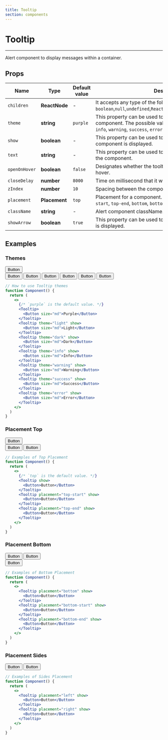 ```yaml
---
title: Tooltip
section: components
---
```



# Tooltip

---

Alert component to display messages within a container.

## Props

| Name          | Type          | Default value | Description                                                                                                                                                                       |
| ------------- | ------------- | ------------- | --------------------------------------------------------------------------------------------------------------------------------------------------------------------------------- |
| `children`    | **ReactNode** | -             | It accepts any type of the followins `boolean`,`null`,`undefined`,`ReactFragment`,`ReactPortal`,`ReactChild`                                                                      |
| `theme`       | **string**    | `purple`      | This property can be used to set the theme of the component. The possible values for the theme property are `info`, `warning`, `success`, `error`, `light`, `dark`, and `purple`. |
| `show`        | **boolean**   | -             | This property can be used to control whether or not the component is displayed.                                                                                                   |
| `text`        | **string**    | -             | This property can be used to set the text that is displayed by the component.                                                                                                     |
| `openOnHover` | **boolean**   | `false`       | Designates whether the tooltip should open on activator hover.                                                                                                                    |
| `closeDelay`  | **number**    | `8000`        | Time on millisecond that it will take to close the tooltip.                                                                                                                       |
| `zIndex`      | **number**    | `10`          | Spacing between the component and the floating tooltip.                                                                                                                           |
| `placement`   | **Placement** | `top`         | Placement for a component. Available options are `top`, `top-start`, `top-end`, `bottom`, `bottom-start`, `bottom-end`, `left`, `right`.                                          |
| `className`   | **string**    | -             | Alert component className.                                                                                                                                                        |
| `showArrow`   | **boolean**   | `true`        | This property can be used to control whether or not an arrow is displayed.                                                                                                        |

## Examples

### Themes

<Demo title="Themes for Tooltip" background={colors.bgGrey}>
  <Flexbox
    display="flex"
    justifyContent="space-evenly"
    flex-direction="column"
    alignItems="center"
    wrap="wrap"
  >
    <div style={{ display: 'flex', flexDirection: 'column', gap: '80px' }}>
      <div style={{ marginTop: '50px' }}>
        <Tooltip theme="light" text="Light Theme" show>
          <Button size="md">Button</Button>
        </Tooltip>
      </div>
      <Tooltip theme="dark" text="Dark Theme" show>
        <Button size="md">Button</Button>
      </Tooltip>
      <Tooltip theme="purple" text="Purple Theme" show>
        <Button size="md">Button</Button>
      </Tooltip>
      <Tooltip theme="info" text="Info Theme" show>
        <Button size="md">Button</Button>
      </Tooltip>
      <Tooltip theme="warning" text="Warning Theme" show>
        <Button size="md">Button</Button>
      </Tooltip>
      <Tooltip theme="success" text="Success Theme" show>
        <Button size="md">Button</Button>
      </Tooltip>
      <Tooltip theme="error" text="Error Theme" show>
        <Button size="md">Button</Button>
      </Tooltip>
    </div>
  </Flexbox>
</Demo>

```jsx
// How to use Tooltip themes
function Component() {
  return (
    <>
      {/* `purple` is the default value. */}
      <Tooltip>
        <Button size="md">Purple</Button>
      </Tooltip>
      <Tooltip theme="light" show>
        <Button size="md">Light</Button>
      </Tooltip>
      <Tooltip theme="dark" show>
        <Button size="md">Dark</Button>
      </Tooltip>
      <Tooltip theme="info" show>
        <Button size="md">Info</Button>
      </Tooltip>
      <Tooltip theme="warning" show>
        <Button size="md">Warning</Button>
      </Tooltip>
      <Tooltip theme="success" show>
        <Button size="md">Success</Button>
      </Tooltip>
      <Tooltip theme="error" show>
        <Button size="md">Error</Button>
      </Tooltip>
    </>
  )
}
```

### Placement Top

<Demo title="Types of top placement" background={colors.bgGrey}>
  <Flexbox
    display="flex"
    justifyContent="center"
    alignItems="center"
    wrap="wrap"
  >
    <Flexbox flex-direction="column">
      <div style={{ display: 'flex', flexDirection: 'column', gap: '70px' }}>
        <div style={{ marginTop: '50px' }}>
          <Tooltip placement="top" text="Top" show>
            <Button size="md">Button</Button>
          </Tooltip>
        </div>
        <Tooltip placement="top-start" text="Top-start" show>
          <Button size="md">Button</Button>
        </Tooltip>
          <Tooltip placement="top-end" text="Top-end" show>
            <Button size="md">Button</Button>
          </Tooltip>
      </div>
    </Flexbox>
  </Flexbox>
</Demo>

```jsx
// Examples of Top Placement
function Component() {
  return (
    <>
      {/* `top` is the default value. */}
      <Tooltip show>
        <Button>Button</Button>
      </Tooltip>
      <Tooltip placement="top-start" show>
        <Button>Button</Button>
      </Tooltip>
      <Tooltip placement="top-end" show>
        <Button>Button</Button>
      </Tooltip>
    </>
  )
}
```

### Placement Bottom

<Demo title="Types of bottom placement" background={colors.bgGrey}>
  <Flexbox
    display="flex"
    justifyContent="center"
    alignItems="center"
    wrap="wrap"
  >
    <Flexbox flex-direction="column">
      <div style={{ display: 'flex', flexDirection: 'column', gap: '70px' }}>
        <Tooltip placement="bottom" text="Bottom" show>
          <Button size="md">Button</Button>
        </Tooltip>
        <Tooltip placement="bottom-start" text="Bottom-start" show>
          <Button size="md">Button</Button>
        </Tooltip>
        <div style={{ marginBottom: '50px' }}>
          <Tooltip placement="bottom-end" text="Botton-end" show>
            <Button size="md">Button</Button>
          </Tooltip>
        </div>
      </div>
    </Flexbox>
  </Flexbox>
</Demo>

```jsx
// Examples of Bottom Placement
function Component() {
  return (
    <>
      <Tooltip placement="bottom" show>
        <Button>Button</Button>
      </Tooltip>
      <Tooltip placement="bottom-start" show>
        <Button>Button</Button>
      </Tooltip>
      <Tooltip placement="bottom-end" show>
        <Button>Button</Button>
      </Tooltip>
    </>
  )
}
```

### Placement Sides

<Demo title="Types of sides placement" background={colors.bgGrey}>
  <Flexbox
    display="flex"
    justifyContent="center"
    alignItems="center"
    wrap="wrap"
  >
    <Flexbox flex-direction="column">
      <div style={{ display: 'flex', flexDirection: 'column', gap: '20px' }}>
        <Tooltip placement="left" text="Left" show>
          <Button size="md">Button</Button>
        </Tooltip>
        <Tooltip placement="right" text="Right" show>
          <Button size="md">Button</Button>
        </Tooltip>
      </div>
    </Flexbox>
  </Flexbox>
</Demo>

```jsx
// Examples of Sides Placement
function Component() {
  return (
    <>
      <Tooltip placement="left" show>
        <Button>Button</Button>
      </Tooltip>
      <Tooltip placement="right" show>
        <Button>Button</Button>
      </Tooltip>
    </>
  )
}
```